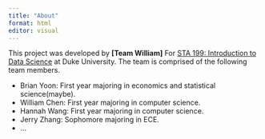 ```yaml
---
title: "About"
format: html
editor: visual
---
```


This project was developed by **\[Team William\]** For [STA 199: Introduction to Data Science](https://sta199-f23-2.github.io/) at Duke University. The team is comprised of the following team members.

-   Brian Yoon: First year majoring in economics and statistical science(maybe).
-   William Chen: First year majoring in computer science.
-   Hannah Wang: First year majoring in computer science.
-   Jerry Zhang: Sophomore majoring in ECE.
-   ...
